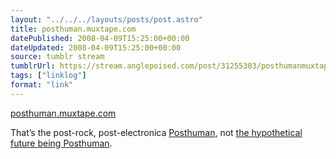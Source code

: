 ```yaml
---
layout: "../../../layouts/posts/post.astro"
title: posthuman.muxtape.com
datePublished: 2008-04-09T15:25:00+00:00
dateUpdated: 2008-04-09T15:25:00+00:00
source: tumblr stream
tumblrUrl: https://stream.anglepoised.com/post/31255303/posthumanmuxtapecom
tags: ["linklog"]
format: "link"
---
```


[posthuman.muxtape.com][1]

That&rsquo;s the post-rock, post-electronica <a href="http://www.myspace.com/posthumanmusic">Posthuman</a>, not <a href="http://en.wikipedia.org/wiki/Posthuman_(human_evolution)">the hypothetical future being Posthuman</a>.

[1]: http://posthuman.muxtape.com/

